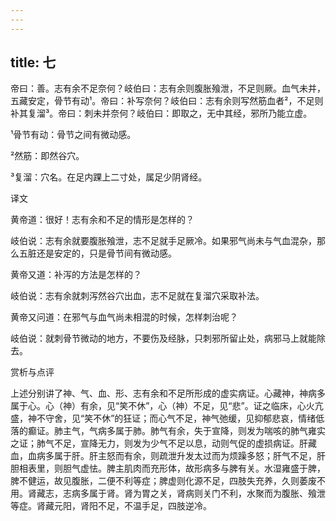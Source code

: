 ```yaml
---
---
---
```

title: 七
---




帝曰：善。志有余不足奈何？岐伯曰：志有余则腹胀飱泄，不足则厥。血气未并，五藏安定，骨节有动¹。帝曰：补写奈何？岐伯曰：志有余则写然筋血者²，不足则补其复溜³。帝曰：刺未并奈何？岐伯曰：即取之，无中其经，邪所乃能立虚。

¹骨节有动：骨节之间有微动感。

²然筋：即然谷穴。

³复溜：穴名。在足内踝上二寸处，属足少阴肾经。

译文

黄帝道：很好！志有余和不足的情形是怎样的？

岐伯说：志有余就要腹胀飱泄，志不足就手足厥冷。如果邪气尚未与气血混杂，那么五脏还是安定的，只是骨节间有微动感。

黄帝又道：补泻的方法是怎样的？

岐伯说：志有余就刺泻然谷穴出血，志不足就在复溜穴采取补法。

黄帝又问道：在邪气与血气尚未相混的时候，怎样刺治呢？

岐伯说：就刺骨节微动的地方，不要伤及经脉，只刺邪所留止处，病邪马上就能除去。

赏析与点评

上述分别讲了神、气、血、形、志有余和不足所形成的虚实病证。心藏神，神病多属于心。心（神）有余，见“笑不休”，心（神）不足，见“悲”。证之临床，心火亢盛，神不守舍，见“笑不休”的狂证；而心气不足，神气弛缓，见抑郁悲哀，情绪低落的癫证。肺主气，气病多属于肺。肺气有余，失于宣降，则发为喘咳的肺气雍实之证；肺气不足，宣降无力，则发为少气不足以息，动则气促的虚损病证。肝藏血，血病多属于肝。肝主怒而有余，则疏泄升发太过而为烦躁多怒；肝气不足，肝胆相表里，则胆气虚怯。脾主肌肉而充形体，故形病多与脾有关。水湿雍盛于脾，脾不健运，故见腹胀，二便不利等症；脾虚则化源不足，四肢失充养，久则萎废不用。肾藏志，志病多属于肾。肾为胃之关，肾病则关门不利，水聚而为腹胀、飱泄等症。肾藏元阳，肾阳不足，不温手足，四肢逆冷。